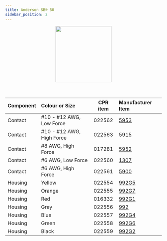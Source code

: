 ```yaml
---
title: Anderson SB® 50
sidebar_position: 2
---
```


<center>
  <img
    src="/img/components_images/anderson_sb_50_1.png"
    width="180"
  />
</center>
<br />
<br />

| Component | Colour or Size            | CPR item | Manufacturer Item                                                                                                                   |
| :-------- | :------------------------ | :------: | :---------------------------------------------------------------------------------------------------------------------------------- |
| Contact   | #10 - #12 AWG, Low Force  |  022562  | [5953](https://www.digikey.ca/en/products/detail/anderson-power-products-inc/5953/10650239)                                         |
| Contact   | #10 - #12 AWG, High Force |  022563  | [5915](https://www.digikey.ca/en/products/detail/anderson-power-products-inc/5915/10650508)                                         |
| Contact   | #8 AWG, High Force        |  017281  | [5952](https://www.digikey.ca/en/products/detail/anderson-power-products-inc/5952/10650192)                                         |
| Contact   | #6 AWG, Low Force         |  022560  | [1307](https://www.digikey.ca/en/products/detail/anderson-power-products-inc/1307/10650221?s=N4IgTCBcDa5gLAZgLQEZEAYDsyByAREAXQF8g) |
| Contact   | #6 AWG, High Force        |  022561  | [5900](https://www.digikey.ca/en/products/detail/anderson-power-products-inc/5900/10650403)                                         |
| Housing   | Yellow                    |  022554  | [992G5](https://www.digikey.ca/en/products/detail/anderson-power-products-inc/992G5/10650072)                                       |
| Housing   | Orange                    |  022555  | [992G7](https://www.digikey.ca/en/products/detail/anderson-power-products-inc/992G7/14551187)                                       |
| Housing   | Red                       |  016332  | [992G1](https://www.digikey.ca/en/products/detail/anderson-power-products-inc/992G1/10650575)                                       |
| Housing   | Grey                      |  022556  | [992](https://www.digikey.ca/en/products/detail/anderson-power-products-inc/992/10650131)                                           |
| Housing   | Blue                      |  022557  | [992G4](https://www.digikey.ca/en/products/detail/anderson-power-products-inc/992G4/10650409)                                       |
| Housing   | Green                     |  022558  | [992G6](https://www.digikey.ca/en/products/detail/anderson-power-products-inc/992G6/10650518)                                       |
| Housing   | Black                     |  022559  | [992G2](https://www.digikey.ca/en/products/detail/anderson-power-products-inc/992G2/10650330)                                       |
